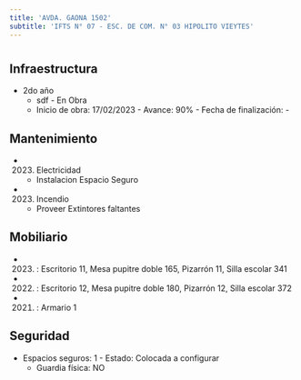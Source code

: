 ```yaml
---
title: 'AVDA. GAONA 1502'
subtitle: 'IFTS N° 07 - ESC. DE COM. N° 03 HIPOLITO VIEYTES'
---
```


#
## Infraestructura

* 2do año 
    + sdf - En Obra 
    + Inicio de obra: 17/02/2023 - Avance: 90% - Fecha de finalización: - 






## Mantenimiento

*  (2023) Electricidad 
    + Instalacion Espacio Seguro

*  (2023) Incendio 
    + Proveer Extintores faltantes





## Mobiliario

*  (2023) : Escritorio 11, Mesa pupitre doble 165, Pizarrón 11, Silla escolar 341 

*  (2022) : Escritorio 12, Mesa pupitre doble 180, Pizarrón 12, Silla escolar 372 

*  (2021) : Armario 1 





## Seguridad

*  Espacios seguros: 1 - Estado: Colocada a configurar 
    + Guardia física: NO



